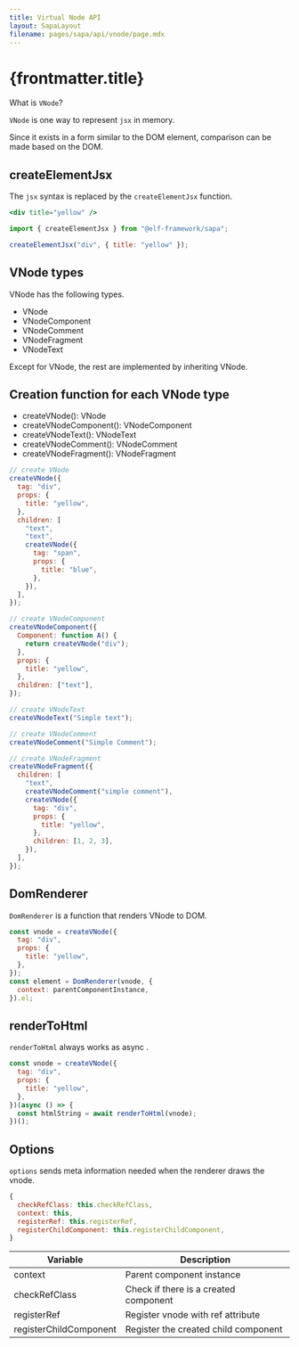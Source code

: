 ```yaml
---
title: Virtual Node API
layout: SapaLayout
filename: pages/sapa/api/vnode/page.mdx
---
```


# {frontmatter.title}

What is `VNode`?

`VNode` is one way to represent `jsx` in memory.

Since it exists in a form similar to the DOM element, comparison can be made based on the DOM.

## createElementJsx

The `jsx` syntax is replaced by the `createElementJsx` function.

```jsx
<div title="yellow" />
```

```jsx
import { createElementJsx } from "@elf-framework/sapa";

createElementJsx("div", { title: "yellow" });
```

## VNode types

VNode has the following types.

- VNode
- VNodeComponent
- VNodeComment
- VNodeFragment
- VNodeText

Except for VNode, the rest are implemented by inheriting VNode.

## Creation function for each VNode type

- createVNode(): VNode
- createVNodeComponent(): VNodeComponent
- createVNodeText(): VNodeText
- createVNodeComment(): VNodeComment
- createVNodeFragment(): VNodeFragment

```jsx
// create VNode
createVNode({
  tag: "div",
  props: {
    title: "yellow",
  },
  children: [
    "text",
    "text",
    createVNode({
      tag: "span",
      props: {
        title: "blue",
      },
    }),
  ],
});

// create VNodeComponent
createVNodeComponent({
  Component: function A() {
    return createVNode("div");
  },
  props: {
    title: "yellow",
  },
  children: ["text"],
});

// create VNodeText
createVNodeText("Simple text");

// create VNodeComment
createVNodeComment("Simple Comment");

// create VNodeFragment
createVNodeFragment({
  children: [
    "text",
    createVNodeComment("simple comment"),
    createVNode({
      tag: "div",
      props: {
        title: "yellow",
      },
      children: [1, 2, 3],
    }),
  ],
});
```

## DomRenderer

`DomRenderer` is a function that renders VNode to DOM.

```jsx
const vnode = createVNode({
  tag: "div",
  props: {
    title: "yellow",
  },
});
const element = DomRenderer(vnode, {
  context: parentComponentInstance,
}).el;
```

## renderToHtml

`renderToHtml` always works as async .

```jsx
const vnode = createVNode({
  tag: "div",
  props: {
    title: "yellow",
  },
})(async () => {
  const htmlString = await renderToHtml(vnode);
})();
```

## Options

`options` sends meta information needed when the renderer draws the vnode.

```jsx
{
  checkRefClass: this.checkRefClass,
  context: this,
  registerRef: this.registerRef,
  registerChildComponent: this.registerChildComponent,
}
```

| Variable               | Description                           |
| ---------------------- | ------------------------------------- |
| context                | Parent component instance             |
| checkRefClass          | Check if there is a created component |
| registerRef            | Register vnode with ref attribute     |
| registerChildComponent | Register the created child component  |
